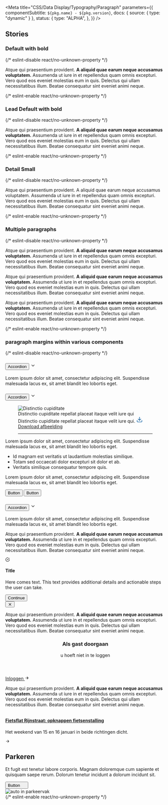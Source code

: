 
<Meta
  title="CSS/Data Display/Typography/Paragraph"
  parameters={{
    componentSubtitle: `${pkg.name} - ${pkg.version}`,
    docs: { source: { type: "dynamic" } },
    status: {
      type: "ALPHA",
    },
  }}
/>

<DesignTokenDocBlock categoryName="Paragraph" viewType="table" />

## Stories

### Default with bold

<Canvas>
  {/* eslint-disable react/no-unknown-property */}
  <Story name="Default">
    <p class="utrecht-paragraph">
      Atque qui praesentium provident. <strong>A aliquid quae earum neque accusamus voluptatem.</strong> Assumenda ut
      iure in et repellendus quam omnis excepturi. Vero quod eos eveniet molestias eum in quis. Delectus qui ullam
      necessitatibus illum. Beatae consequatur sint eveniet animi neque.
    </p>
  </Story>
  {/* eslint-enable react/no-unknown-property */}
</Canvas>

### Lead Default with bold

<Canvas>
  {/* eslint-disable react/no-unknown-property */}
  <Story name="Lead Default">
    <p class="utrecht-paragraph utrecht-paragraph--lead">
      Atque qui praesentium provident. <strong>A aliquid quae earum neque accusamus voluptatem.</strong> Assumenda ut
      iure in et repellendus quam omnis excepturi. Vero quod eos eveniet molestias eum in quis. Delectus qui ullam
      necessitatibus illum. Beatae consequatur sint eveniet animi neque.
    </p>
  </Story>
  {/* eslint-enable react/no-unknown-property */}
</Canvas>

### Detail Small

<Canvas>
  {/* eslint-disable react/no-unknown-property */}
  <Story name="Detail Small">
    <p class="utrecht-paragraph utrecht-paragraph--denhaag-detail">
      Atque qui praesentium provident. A aliquid quae earum neque accusamus voluptatem. Assumenda ut iure in et
      repellendus quam omnis excepturi. Vero quod eos eveniet molestias eum in quis. Delectus qui ullam necessitatibus
      illum. Beatae consequatur sint eveniet animi neque.
    </p>
  </Story>
  {/* eslint-enable react/no-unknown-property */}
</Canvas>

### Multiple paragraphs

<Canvas>
  {/* eslint-disable react/no-unknown-property */}
  <Story name="Multiple paragraphs">
    <p class="utrecht-paragraph utrecht-paragraph--lead">
      Atque qui praesentium provident. <strong>A aliquid quae earum neque accusamus voluptatem.</strong> Assumenda ut
      iure in et repellendus quam omnis excepturi. Vero quod eos eveniet molestias eum in quis. Delectus qui ullam
      necessitatibus illum. Beatae consequatur sint eveniet animi neque.
    </p>
    <p class="utrecht-paragraph">
      Atque qui praesentium provident. <strong>A aliquid quae earum neque accusamus voluptatem.</strong> Assumenda ut
      iure in et repellendus quam omnis excepturi. Vero quod eos eveniet molestias eum in quis. Delectus qui ullam
      necessitatibus illum. Beatae consequatur sint eveniet animi neque.
    </p>
    <p class="utrecht-paragraph">
      Atque qui praesentium provident. <strong>A aliquid quae earum neque accusamus voluptatem.</strong> Assumenda ut
      iure in et repellendus quam omnis excepturi. Vero quod eos eveniet molestias eum in quis. Delectus qui ullam
      necessitatibus illum. Beatae consequatur sint eveniet animi neque.
    </p>
  </Story>
  {/* eslint-enable react/no-unknown-property */}
</Canvas>

### paragraph margins within various components

<Canvas>
  {/* eslint-disable react/no-unknown-property */}
  <Story name="paragraph margins within various components">
    <div class="denhaag-accordion">
      <div class="denhaag-accordion__container">
        <h3 class="denhaag-accordion__panel">
          <button
            aria-controls="open-accordion-details-one"
            aria-expanded="false"
            class="denhaag-accordion__title"
            id="open-accordion1id"
          >
            Accordion
          </button>
          <svg
            aria-hidden="true"
            class="denhaag-icon"
            fill="none"
            focusable="false"
            height="1em"
            shape-rendering="auto"
            viewBox="0 0 24 24"
            width="1em"
            xmlns="http://www.w3.org/2000/svg"
          >
            <path
              d="M5.293 8.293a1 1 0 011.414 0L12 13.586l5.293-5.293a1 1 0 111.414 1.414l-6 6a1 1 0 01-1.414 0l-6-6a1 1 0 010-1.414z"
              fill="currentColor"
            />
          </svg>
        </h3>
        <div
          aria-labelledby="open-accordion1id"
          class="denhaag-accordion__details"
          id="open-accordion-details-one"
          role="region"
        >
          <p class="utrecht-paragraph">
            Lorem ipsum dolor sit amet, consectetur adipiscing elit. Suspendisse malesuada lacus ex, sit amet blandit
            leo lobortis eget.
          </p>
        </div>
      </div>
      <div class="denhaag-accordion__container denhaag-accordion__container--open" open>
        <h3 class="denhaag-accordion__panel">
          <button
            aria-controls="open-accordion-details-two"
            aria-expanded="true"
            class="denhaag-accordion__title"
            id="open-accordion2id"
          >
            Accordion
          </button>
          <svg
            aria-hidden="true"
            class="denhaag-icon"
            fill="none"
            focusable="false"
            height="1em"
            shape-rendering="auto"
            viewBox="0 0 24 24"
            width="1em"
            xmlns="http://www.w3.org/2000/svg"
          >
            <path
              d="M5.293 8.293a1 1 0 011.414 0L12 13.586l5.293-5.293a1 1 0 111.414 1.414l-6 6a1 1 0 01-1.414 0l-6-6a1 1 0 010-1.414z"
              fill="currentColor"
            />
          </svg>
        </h3>
        <div
          aria-labelledby="open-accordion2id"
          class="denhaag-accordion__details"
          id="open-accordion-details-two"
          role="region"
        >
          <figure class="denhaag-image">
            <img
              class="denhaag-image__image"
              srcset="https://images.unsplash.com/photo-1562013042-abdaf4dc98b9?w=480 480w,
                https://images.unsplash.com/photo-1562013042-abdaf4dc98b9?w=768 768w,
                https://images.unsplash.com/photo-1562013042-abdaf4dc98b9?w=1290 1290w"
              src="https://images.unsplash.com/photo-1562013042-abdaf4dc98b9?w=1290"
              alt="Distinctio cupiditate"
              loading="lazy"
            />
            <figcaption class="denhaag-image__figcaption">
              <span class="denhaag-image__figcaption-text">
                Distinctio cupiditate repellat placeat itaque velit iure qui Distinctio cupiditate repellat placeat
                itaque velit iure qui.
              </span>
              <a
                class="denhaag-image__figcaption-download"
                href="https://images.unsplash.com/photo-1562013042-abdaf4dc98b9?w=1290"
                download="distinctio-cupiditate"
                type="application/image"
                aria-label="Download image: [READABLE_FILENAME] ([FILE_EXTENSION], [FILE_SIZE])"
              >
                <svg
                  class="denhaag-image__icon"
                  width="20"
                  height="20"
                  viewBox="0 0 24 24"
                  fill="none"
                  xmlns="http://www.w3.org/2000/svg"
                  aria-hidden="true"
                >
                  <path
                    d="M21 15V19C21 19.5304 20.7893 20.0391 20.4142 20.4142C20.0391 20.7893 19.5304 21 19 21H5C4.46957 21 3.96086 20.7893 3.58579 20.4142C3.21071 20.0391 3 19.5304 3 19V15"
                    stroke="#1261A3"
                    stroke-width="2"
                    stroke-linecap="round"
                    stroke-linejoin="round"
                  />
                  <path
                    d="M7 10L12 15L17 10"
                    stroke="#1261A3"
                    stroke-width="2"
                    stroke-linecap="round"
                    stroke-linejoin="round"
                  />
                  <path d="M12 15V3" stroke="#1261A3" stroke-width="2" stroke-linecap="round" stroke-linejoin="round" />
                </svg>
                <span class="denhaag-image__download-text">Download afbeelding</span>
              </a>
            </figcaption>
            <hr class="denhaag-divider" role="presentation" />
          </figure>
          <p class="utrecht-paragraph">
            Lorem ipsum dolor sit amet, consectetur adipiscing elit. Suspendisse malesuada lacus ex, sit amet blandit
            leo lobortis eget.
          </p>
          <ul class="denhaag-unordered-list">
            <li>Id magnam est veritatis ut laudantium molestias similique.</li>
            <li>Totam sed occaecati dolor excepturi sit dolor et ab.</li>
            <li>Veritatis similique consequatur tempore quis.</li>
          </ul>
          <p class="utrecht-paragraph">
            Lorem ipsum dolor sit amet, consectetur adipiscing elit. Suspendisse malesuada lacus ex, sit amet blandit
            leo lobortis eget.
          </p>
          <div class="denhaag-button-group denhaag-button-group--multiple">
            <button class="denhaag-button">Button</button>
            <button class="denhaag-button denhaag-button--secondary-action">Button</button>
          </div>
        </div>
      </div>
      <div class="denhaag-accordion__container">
        <h3 class="denhaag-accordion__panel">
          <button
            aria-controls="open-accordion-details-three"
            aria-expanded="false"
            class="denhaag-accordion__title"
            id="open-accordion3id"
          >
            Accordion
          </button>
          <svg
            aria-hidden="true"
            class="denhaag-icon"
            fill="none"
            focusable="false"
            height="1em"
            shape-rendering="auto"
            viewBox="0 0 24 24"
            width="1em"
            xmlns="http://www.w3.org/2000/svg"
          >
            <path
              d="M5.293 8.293a1 1 0 011.414 0L12 13.586l5.293-5.293a1 1 0 111.414 1.414l-6 6a1 1 0 01-1.414 0l-6-6a1 1 0 010-1.414z"
              fill="currentColor"
            />
          </svg>
        </h3>
        <div
          aria-labelledby="open-accordion3id"
          class="denhaag-accordion__details"
          id="open-accordion-details-three"
          role="region"
        >
          <p class="utrecht-paragraph">
            Lorem ipsum dolor sit amet, consectetur adipiscing elit. Suspendisse malesuada lacus ex, sit amet blandit
            leo lobortis eget.
          </p>
        </div>
      </div>
    </div>
    <p class="utrecht-paragraph">
      Atque qui praesentium provident. <strong>A aliquid quae earum neque accusamus voluptatem.</strong> Assumenda ut
      iure in et repellendus quam omnis excepturi. Vero quod eos eveniet molestias eum in quis. Delectus qui ullam
      necessitatibus illum. Beatae consequatur sint eveniet animi neque.
    </p>
    <div class="denhaag-alert denhaag-alert--success">
      <div class="denhaag-alert__main-content">
        <div class="denhaag-alert__icon">
          <svg
            aria-hidden="true"
            class="denhaag-icon"
            focusable="false"
            height="1em"
            shape-rendering="auto"
            viewBox="0 0 24 24"
            width="1em"
            xmlns="http://www.w3.org/2000/svg"
          >
            <path
              d="M22 11.08V12a10 10 0 11-5.93-9.14"
              fill="none"
              stroke="currentColor"
              stroke-linecap="round"
              stroke-linejoin="round"
              stroke-width="2"
            />
            <path
              d="M22 4L12 14.01l-3-3"
              fill="none"
              stroke="currentColor"
              stroke-linecap="round"
              stroke-linejoin="round"
              stroke-width="2"
            />
          </svg>
        </div>
        <div class="denhaag-alert__content">
          <h4 class="utrecht-heading-4">Title</h4>
          <p class="utrecht-paragraph">
            Here comes text. This text provides additional details and actionable steps the user can take.
          </p>
          <button class="denhaag-button" type="button">
            <span class="denhaag-button__label">Continue</span>
          </button>
        </div>
      </div>
      <div class="denhaag-alert__close">
        <button aria-label="Close" class="denhaag-icon-button" tabindex="0" type="button">
          <span>
            <svg
              aria-hidden="true"
              class="MuiSvgIcon-root denhaag-icon"
              fill="none"
              focusable="false"
              height="1em"
              shape-rendering="auto"
              viewBox="0 0 24 24"
              width="1em"
              xmlns="http://www.w3.org/2000/svg"
            >
              <path
                d="M5.293 5.293a1 1 0 011.414 0L12 10.586l5.293-5.293a1 1 0 111.414 1.414L13.414 12l5.293 5.293a1 1 0 01-1.414 1.414L12 13.414l-5.293 5.293a1 1 0 01-1.414-1.414L10.586 12 5.293 6.707a1 1 0 010-1.414z"
                fill="currentColor"
              />
            </svg>
          </span>
        </button>
      </div>
    </div>
    <p class="utrecht-paragraph">
      Atque qui praesentium provident. <strong>A aliquid quae earum neque accusamus voluptatem.</strong> Assumenda ut
      iure in et repellendus quam omnis excepturi. Vero quod eos eveniet molestias eum in quis. Delectus qui ullam
      necessitatibus illum. Beatae consequatur sint eveniet animi neque.
    </p>
    <section className="denhaag-card-authentication">
      <header className="denhaag-card-authentication__header">
        <hgroup className="denhaag-card-authentication__heading">
          <h3 className="utrecht-heading-3 denhaag-card-authentication__title">Als gast doorgaan</h3>
          <p className="utrecht-paragraph denhaag-card-authentication__subtitle">u hoeft niet in te loggen</p>
        </hgroup>
      </header>
      <div className="denhaag-card-authentication__cta">
        <a
          className="denhaag-card-authentication__cta-link denhaag-button denhaag-button--large denhaag-button--primary-action denhaag-button--end-icon"
          href="#example-link"
          target="_self"
          title="Als gast doorgaan"
        >
          Inloggen
          <span className="denhaag-button__icon">
            <svg
              aria-hidden="true"
              className="denhaag-icon"
              focusable="false"
              height="1em"
              viewBox="0 0 24 24"
              width="1em"
              xmlns="http://www.w3.org/2000/svg"
            >
              <path d="M12.293 5.293a1 1 0 011.414 0l6 6a1 1 0 010 1.414l-6 6a1 1 0 01-1.414-1.414L16.586 13H5a1 1 0 110-2h11.586l-4.293-4.293a1 1 0 010-1.414z" />
            </svg>
          </span>
        </a>
      </div>
    </section>
    <p class="utrecht-paragraph">
      Atque qui praesentium provident. <strong>A aliquid quae earum neque accusamus voluptatem.</strong> Assumenda ut
      iure in et repellendus quam omnis excepturi. Vero quod eos eveniet molestias eum in quis. Delectus qui ullam
      necessitatibus illum. Beatae consequatur sint eveniet animi neque.
    </p>
    <div class="denhaag-card-news">
      <img
        alt=""
        class="denhaag-card-news__image"
        src="https://images.unsplash.com/photo-1612799675078-ac368b17e488?w=307&h=173"
      />
      <div class="denhaag-card-news__content">
        <h4 class="utrecht-heading-4 denhaag-card-news__heading">
          <a class="denhaag-card-news__link" href="#example-url">
            Fietsflat Rijnstraat: opknappen fietsenstalling
          </a>
        </h4>
        <p class="utrecht-paragraph denhaag-card-news__paragraph">
          Het weekend van 15 en 16 januari in beide richtingen dicht.
        </p>
        <div className="denhaag-card-news__icon">
          <svg
            aria-hidden="true"
            class="denhaag-icon"
            focusable="false"
            height="1em"
            viewBox="0 0 24 24"
            width="1em"
            xmlns="http://www.w3.org/2000/svg"
          >
            <path
              d="M12.293 5.293a1 1 0 011.414 0l6 6a1 1 0 010 1.414l-6 6a1 1 0 01-1.414-1.414L16.586 13H5a1 1 0 110-2h11.586l-4.293-4.293a1 1 0 010-1.414z"
              fill="currentColor"
            />
          </svg>
        </div>
      </div>
    </div>
    <section class="denhaag-hero denhaag-hero--theme-page">
      <div class="denhaag-hero__container">
        <div class="denhaag-hero__content">
          <h1 class="denhaag-hero__title utrecht-heading-1">Parkeren</h1>
          <p class="utrecht-paragraph denhaag-hero__text">
            Et fugit est tenetur labore corporis. Magnam doloremque cum sapiente et quisquam saepe rerum. Dolorum
            tenetur incidunt a dolorum incidunt sit.
          </p>
          <button class="denhaag-button denhaag-button--end-icon">
            Button
            <span class="denhaag-button__icon">
              <svg
                aria-hidden="true"
                class="denhaag-icon"
                fill="none"
                height="1em"
                viewBox="0 0 15 8"
                width="1em"
                xmlns="http://www.w3.org/2000/svg"
              >
                <path d="M0.792893 0.292893C1.18342 -0.0976311 1.81658 -0.0976311 2.20711 0.292893L7.5 5.58579L12.7929 0.292893C13.1834 -0.0976311 13.8166 -0.0976311 14.2071 0.292893C14.5976 0.683418 14.5976 1.31658 14.2071 1.70711L8.20711 7.70711C7.81658 8.09763 7.18342 8.09763 6.79289 7.70711L0.792893 1.70711C0.402369 1.31658 0.402369 0.683418 0.792893 0.292893Z" />
              </svg>
            </span>
          </button>
        </div>
      </div>
      <img
        alt="auto in parkeervak"
        class="denhaag-hero__image"
        src="https://images.unsplash.com/photo-1470224114660-3f6686c562eb?fit=crop&w=560&h=400"
      />
    </section>
  </Story>
  {/* eslint-enable react/no-unknown-property */}
</Canvas>

